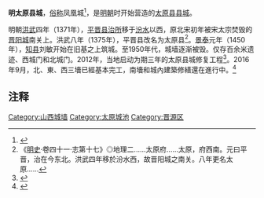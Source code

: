 '''明太原县城'''，[[俗称|俗称]]凤凰城<ref>{{Cite web|url=http://www.sxwbs.com/wb/news_13/sx_0/6237275.shtml|title=再探“凤凰城”|accessdate=2016-07-16|author=记者：钟清|date=2016-07-15|work=|publisher=山西晚报社网站|language=Zh-hans}}{{dead link|date=2018年3月 |bot=InternetArchiveBot |fix-attempted=yes }}</ref>，是[[明朝|明朝]]时开始营造的[[太原县_(隋朝)|太原县]][[县城|县城]]。

明朝[[洪武|洪武]]四年（1371年），[[平晋县|平晋县]][[治所|治所]]移于[[汾水|汾水]]以西，原北宋初年被宋太宗焚毁的[[晋阳古城|晋阳城]]南关上。洪武八年（1375年），平晋县改名为太原县<ref>《[[明史|明史]]·卷四十一·志第十七》◎地理二......太原府......太原，府西南。元曰平晋，治在今东北。洪武四年移於汾水西，故晋阳城之南关。八年更名太原......</ref>。[[景泰_(年号)|景泰]]元年（1450年），[[知县|知县]]刘敏开始在旧基之上筑城。至1950年代，城墙逐渐被毁。仅存百余米遗迹、西城门和北城门。2012年，当地启动为期三年的太原县城修复工程<ref>{{Cite web |url=http://www.shcb.net/html/kantu/html/20141122/20141122003450.htm |title=明太原县城古城墙雄姿初现 |accessdate=2016-07-16 |author=记者：高万军，编辑：刘强 |date=2014-11-22 |work= |publisher=生活晨报网 |language=Zh-hans |archive-date=2016-09-18 |archive-url=https://web.archive.org/web/20160918160154/http://www.shcb.net/html/kantu/html/20141122/20141122003450.htm |dead-url=no }}</ref>。2016年9月，北、東、西三墻已經基本完工，南墻和城內建築修繕還在進行中。<ref>{{Cite web |url=http://www.thepaper.cn/newsDetail_forward_1523484 |title=山西太原复建古城已初具规模，三面城墙基本完工 |accessdate=2016年9月4日 |author=責任编辑：蔣子文 |date=2016年9月3日 |work=中國政庫 |publisher=澎拜新聞 |language=zh-cn |archive-date=2016年9月4日 |archive-url=https://web.archive.org/web/20160904141826/http://www.thepaper.cn/newsDetail_forward_1523484 |dead-url=no }}</ref>

== 注释 ==
{{Reflist|2}}
{{DEFAULTSORT:T太}}

{{山西省境内的古城墙}}

[[Category:山西城墙|Category:山西城墙]]
[[Category:太原城池|Category:太原城池]]
[[Category:晋源区|Category:晋源区]]